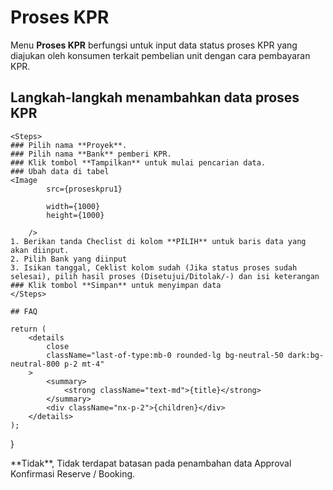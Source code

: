 



# Proses KPR

Menu **Proses KPR** berfungsi untuk input data status proses KPR yang diajukan oleh
konsumen terkait pembelian unit dengan cara pembayaran KPR.

## Langkah-langkah menambahkan data proses KPR

    <Steps>
    ### Pilih nama **Proyek**.
    ### Pilih nama **Bank** pemberi KPR.
    ### Klik tombol **Tampilkan** untuk mulai pencarian data.
    ### Ubah data di tabel
    <Image
            src={proseskpru1}
            
            width={1000}
            height={1000}
                
        />
    1. Berikan tanda Checlist di kolom **PILIH** untuk baris data yang akan diinput.
    2. Pilih Bank yang diinput
    3. Isikan tanggal, Ceklist kolom sudah (Jika status proses sudah selesai), pilih hasil proses (Disetujui/Ditolak/-) dan isi keterangan
    ### Klik tombol **Simpan** untuk menyimpan data
    </Steps>

    ## FAQ

    return (
        <details
            close
            className="last-of-type:mb-0 rounded-lg bg-neutral-50 dark:bg-neutral-800 p-2 mt-4"
        >
            <summary>
                <strong className="text-md">{title}</strong>
            </summary>
            <div className="nx-p-2">{children}</div>
        </details>
    );
}

<FAQBox title="">
  **Tidak**, Tidak terdapat batasan pada penambahan data Approval Konfirmasi Reserve / Booking. 
  
</FAQBox>
